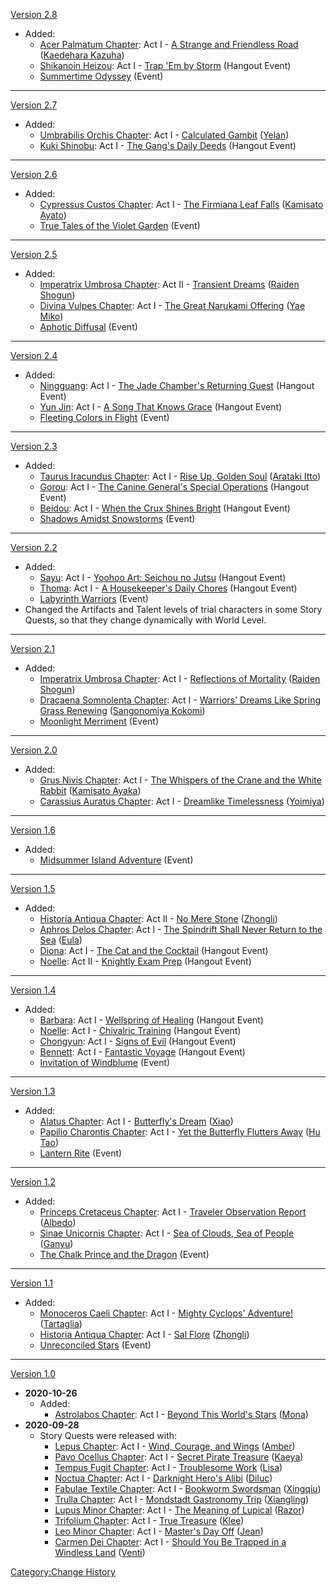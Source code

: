 [[Version 2.8]]
* Added:
** [[Acer Palmatum Chapter]]: Act I - [[A Strange and Friendless Road]] ([[Kaedehara Kazuha]])
** [[Shikanoin Heizou]]: Act I - [[Trap 'Em by Storm]] (Hangout Event)
** [[Summertime Odyssey]] (Event)
----
[[Version 2.7]]
* Added:
** [[Umbrabilis Orchis Chapter]]: Act I - [[Calculated Gambit]] ([[Yelan]])
** [[Kuki Shinobu]]: Act I - [[The Gang's Daily Deeds]] (Hangout Event)
----
[[Version 2.6]]
* Added:
** [[Cypressus Custos Chapter]]: Act I - [[The Firmiana Leaf Falls]] ([[Kamisato Ayato]])
** [[Hues of the Violet Garden|True Tales of the Violet Garden]] (Event)
----
[[Version 2.5]]
* Added:
** [[Imperatrix Umbrosa Chapter]]: Act II - [[Transient Dreams]] ([[Raiden Shogun]])
** [[Divina Vulpes Chapter]]: Act I - [[The Great Narukami Offering]] ([[Yae Miko]])
** [[Aphotic Diffusal]] (Event)
----
[[Version 2.4]]
* Added:
** [[Ningguang]]: Act I - [[The Jade Chamber's Returning Guest]] (Hangout Event)
** [[Yun Jin]]: Act I - [[A Song That Knows Grace]] (Hangout Event)
** [[Fleeting Colors in Flight]] (Event)
----
[[Version 2.3]]
* Added:
** [[Taurus Iracundus Chapter]]: Act I - [[Rise Up, Golden Soul]] ([[Arataki Itto]])
** [[Gorou]]: Act I - [[The Canine General's Special Operations]] (Hangout Event)
** [[Beidou]]: Act I - [[When the Crux Shines Bright]] (Hangout Event)
** [[Shadows Amidst Snowstorms]] (Event)
----
[[Version 2.2]]
* Added:
** [[Sayu]]: Act I - [[Yoohoo Art: Seichou no Jutsu]] (Hangout Event)
** [[Thoma]]: Act I - [[A Housekeeper's Daily Chores]] (Hangout Event)
** [[Labyrinth Warriors]] (Event)
* Changed the Artifacts and Talent levels of trial characters in some Story Quests, so that they change dynamically with World Level.
----
[[Version 2.1]]
* Added:
** [[Imperatrix Umbrosa Chapter]]: Act I - [[Reflections of Mortality]] ([[Raiden Shogun]])
** [[Dracaena Somnolenta Chapter]]: Act I - [[Warriors' Dreams Like Spring Grass Renewing]] ([[Sangonomiya Kokomi]])
** [[Moonlight Merriment]] (Event)
----
[[Version 2.0]]
* Added:
** [[Grus Nivis Chapter]]: Act I - [[The Whispers of the Crane and the White Rabbit]] ([[Kamisato Ayaka]])
** [[Carassius Auratus Chapter]]: Act I - [[Dreamlike Timelessness]] ([[Yoimiya]])
----
[[Version 1.6]]
* Added:
** [[Midsummer Island Adventure]] (Event)
----
[[Version 1.5]]
* Added:
** [[Historia Antiqua Chapter]]: Act II - [[No Mere Stone]] ([[Zhongli]])
** [[Aphros Delos Chapter]]: Act I - [[The Spindrift Shall Never Return to the Sea]] ([[Eula]])
** [[Diona]]: Act I - [[The Cat and the Cocktail]] (Hangout Event)
** [[Noelle]]: Act II - [[Knightly Exam Prep]] (Hangout Event)
----
[[Version 1.4]]
* Added:
** [[Barbara]]: Act I - [[Wellspring of Healing]] (Hangout Event)
** [[Noelle]]: Act I - [[Chivalric Training]] (Hangout Event)
** [[Chongyun]]: Act I - [[Signs of Evil]] (Hangout Event)
** [[Bennett]]: Act I - [[Fantastic Voyage (Hangout Event)|Fantastic Voyage]] (Hangout Event)
** [[Invitation of Windblume]] (Event)
----
[[Version 1.3]]
* Added:
** [[Alatus Chapter]]: Act I - [[Butterfly's Dream]] ([[Xiao]])
** [[Papilio Charontis Chapter]]: Act I - [[Yet the Butterfly Flutters Away]] ([[Hu Tao]])
** [[Lantern Rite]] (Event)
----
[[Version 1.2]]
* Added:
** [[Princeps Cretaceus Chapter]]: Act I - [[Traveler Observation Report]] ([[Albedo]])
** [[Sinae Unicornis Chapter]]: Act I - [[Sea of Clouds, Sea of People]] ([[Ganyu]])
** [[The Chalk Prince and the Dragon]] (Event)
----
[[Version 1.1]]
* Added:
** [[Monoceros Caeli Chapter]]: Act I - [[Mighty Cyclops' Adventure!]] ([[Tartaglia]])
** [[Historia Antiqua Chapter]]: Act I - [[Sal Flore]] ([[Zhongli]])
** [[Unreconciled Stars]] (Event)
----
[[Version 1.0]]
* '''2020-10-26'''
** Added:
*** [[Astrolabos Chapter]]: Act I - [[Beyond This World's Stars]] ([[Mona]])
* '''2020-09-28'''
** Story Quests were released with:
*** [[Lepus Chapter]]: Act I - [[Wind, Courage, and Wings]] ([[Amber]])
*** [[Pavo Ocellus Chapter]]: Act I - [[Secret Pirate Treasure]] ([[Kaeya]])
*** [[Tempus Fugit Chapter]]: Act I - [[Troublesome Work]] ([[Lisa]])
*** [[Noctua Chapter]]: Act I - [[Darknight Hero's Alibi]] ([[Diluc]])
*** [[Fabulae Textile Chapter]]: Act I - [[Bookworm Swordsman]] ([[Xingqiu]])
*** [[Trulla Chapter]]: Act I - [[Mondstadt Gastronomy Trip]] ([[Xiangling]])
*** [[Lupus Minor Chapter]]: Act I - [[The Meaning of Lupical]] ([[Razor]])
*** [[Trifolium Chapter]]: Act I - [[True Treasure]] ([[Klee]])
*** [[Leo Minor Chapter]]: Act I - [[Master's Day Off]] ([[Jean]])
*** [[Carmen Dei Chapter]]: Act I - [[Should You Be Trapped in a Windless Land]] ([[Venti]])
<noinclude>[[Category:Change History]]</noinclude>